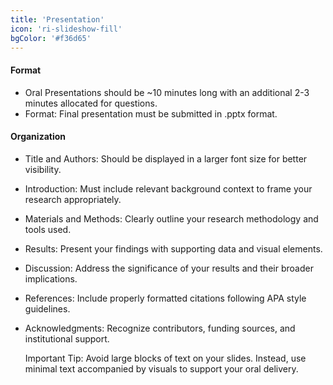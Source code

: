 ```yaml
---
title: 'Presentation'
icon: 'ri-slideshow-fill'
bgColor: '#f36d65'
---
```


#### Format

- Oral Presentations should be ~10 minutes long with an additional 2-3 minutes
  allocated for questions.
- Format: Final presentation must be submitted in .pptx format.

#### Organization

- Title and Authors: Should be displayed in a larger font size for better
  visibility.
- Introduction: Must include relevant background context to frame your research
  appropriately.
- Materials and Methods: Clearly outline your research methodology and tools
  used.
- Results: Present your findings with supporting data and visual elements.
- Discussion: Address the significance of your results and their broader
  implications.
- References: Include properly formatted citations following APA style
  guidelines.
- Acknowledgments: Recognize contributors, funding sources, and institutional
  support. 

  Important Tip: Avoid large blocks of text on your slides. Instead,
  use minimal text accompanied by visuals to support your oral delivery.
